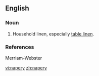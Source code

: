 ==English==

===Noun===
{{en-noun}}

# Household linen, especially [[table linen]].

===References===
Merriam-Webster

[[vi:napery]]
[[zh:napery]]